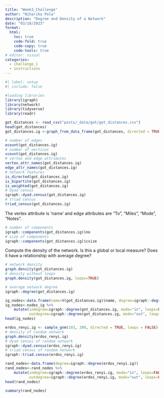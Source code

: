 ```yaml
---
title: "Week3_Challenge"
author: "Niharika Pola"
description: "Degree and Density of a Network"
date: "03/10/2023"
format:
  html:
    toc: true
    code-fold: true
    code-copy: true
    code-tools: true
# editor: visual
categories: 
  - challenge_1
  - instructions
---
```


```r
#| label: setup
#| include: false
```

```r
#loading libraries
library(igraph)
library(network)
library(tidyverse)
library(readr)
```

```r
got_distances <- read_csv("posts/_data/got/got_distances.csv")
head(got_distances)
got_distances.ig <-graph_from_data_frame(got_distances, directed = TRUE)
```

```r
# number of edges
ecount(got_distances.ig)
# number of vertices
vcount(got_distances.ig)
# vertex and edge attributes
vertex_attr_names(got_distances.ig)
edge_attr_names(got_distances.ig)
# network features
is_directed(got_distances.ig)
is_bipartite(got_distances.ig)
is_weighted(got_distances.ig)
# dyad census
igraph::dyad.census(got_distances.ig)
# triad census
triad_census(got_distances.ig)

```

The vertex attribute is 'name' and edge attributes are "To", "Miles", "Mode", "Notes".

```r
# number of components
igraph::components(got_distances.ig)$no
# size of components
igraph::components(got_distances.ig)$csize 
```

Compute the density of the network. Is this a global or local measure? Does it have a relationship with average degree?

```r
# network density
graph.density(got_distances.ig)
# density without loops
graph.density(got_distances.ig, loops=TRUE)
```

```r
# average network degree
igraph::degree(got_distances.ig)
```

```r
ig_nodes<-data.frame(name=V(got_distances.ig)$name, degree=igraph::degree(got_distances.ig,loops=FALSE))
ig_nodes<-nodes_ig %>%
    mutate(indegree=igraph::degree(got_distances.ig, mode="in", loops=FALSE),
           outdegree=igraph::degree(got_distances.ig, mode="out", loops=FALSE))
head(ig_nodes)
```

```r
erdos_renyi.ig <- sample_gnm(103, 200, directed = TRUE, loops = FALSE)
# density of random network
graph.density(erdos_renyi.ig)
# dyad census of random network
igraph::dyad.census(erdos_renyi.ig)
# triad census of random network
igraph::triad.census(erdos_renyi.ig)
```

```r
rand_nodes<-data.frame(degree=igraph::degree(erdos_renyi.ig))
rand_nodes<-rand_nodes %>%
    mutate(indegree=igraph::degree(erdos_renyi.ig, mode="in", loops=FALSE),
           outdegree=igraph::degree(erdos_renyi.ig, mode="out", loops=FALSE))
head(rand_nodes)
```

```r
summary(rand_nodes)
```
